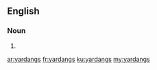 ==English==

===Noun===
{{head|en}}

# {{plural of|yardang}}

[[ar:yardangs]]
[[fr:yardangs]]
[[ku:yardangs]]
[[my:yardangs]]